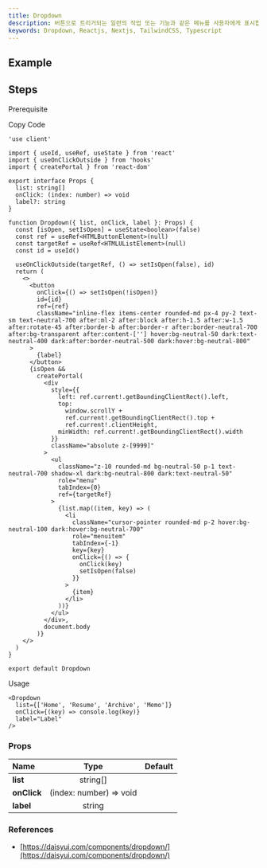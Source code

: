 ```yaml
---
title: Dropdown
description: 버튼으로 트리거되는 일련의 작업 또는 기능과 같은 메뉴를 사용자에게 표시합니다.
keywords: Dropdown, Reactjs, Nextjs, TailwindCSS, Typescript
---
```


## Example

<Storybook url="https://workshop.dongwook.kim/?path=/docs/components-dropdown-v1--docs" />

## Steps

<Steps>

<Step>Prerequisite</Step>

<Blocks>
  <LinkBlock
    icon="hooks"
    name="useOnClickOutside"
    slug="/hooks/use-onclick-outside"
  />
</Blocks>

<Step>Copy Code</Step>

```tsx title="components/Dropdown/index.tsx"
'use client'

import { useId, useRef, useState } from 'react'
import { useOnClickOutside } from 'hooks'
import { createPortal } from 'react-dom'

export interface Props {
  list: string[]
  onClick: (index: number) => void
  label?: string
}

function Dropdown({ list, onClick, label }: Props) {
  const [isOpen, setIsOpen] = useState<boolean>(false)
  const ref = useRef<HTMLButtonElement>(null)
  const targetRef = useRef<HTMLUListElement>(null)
  const id = useId()

  useOnClickOutside(targetRef, () => setIsOpen(false), id)
  return (
    <>
      <button
        onClick={() => setIsOpen(!isOpen)}
        id={id}
        ref={ref}
        className="inline-flex items-center rounded-md px-4 py-2 text-sm text-neutral-700 after:ml-2 after:block after:h-1.5 after:w-1.5 after:rotate-45 after:border-b after:border-r after:border-neutral-700 after:bg-transparent after:content-[''] hover:bg-neutral-50 dark:text-neutral-400 dark:after:border-neutral-500 dark:hover:bg-neutral-800"
      >
        {label}
      </button>
      {isOpen &&
        createPortal(
          <div
            style={{
              left: ref.current!.getBoundingClientRect().left,
              top:
                window.scrollY +
                ref.current!.getBoundingClientRect().top +
                ref.current!.clientHeight,
              minWidth: ref.current!.getBoundingClientRect().width
            }}
            className="absolute z-[9999]"
          >
            <ul
              className="z-10 rounded-md bg-neutral-50 p-1 text-neutral-700 shadow-xl dark:bg-neutral-800 dark:text-neutral-50"
              role="menu"
              tabIndex={0}
              ref={targetRef}
            >
              {list.map((item, key) => (
                <li
                  className="cursor-pointer rounded-md p-2 hover:bg-neutral-100 dark:hover:bg-neutral-700"
                  role="menuitem"
                  tabIndex={-1}
                  key={key}
                  onClick={() => {
                    onClick(key)
                    setIsOpen(false)
                  }}
                >
                  {item}
                </li>
              ))}
            </ul>
          </div>,
          document.body
        )}
    </>
  )
}

export default Dropdown
```

<Step>Usage</Step>

```tsx
<Dropdown
  list={['Home', 'Resume', 'Archive', 'Memo']}
  onClick={(key) => console.log(key)}
  label="Label"
/>
```

</Steps>

### Props

| Name                    |          Type           | Default |
| :---------------------- | :---------------------: | :-----: |
| **list**<Required />    |        string[]         |         |
| **onClick**<Required /> | (index: number) => void |         |
| **label**               |         string          |         |

### References

- [https://daisyui.com/components/dropdown/](https://daisyui.com/components/dropdown/)
